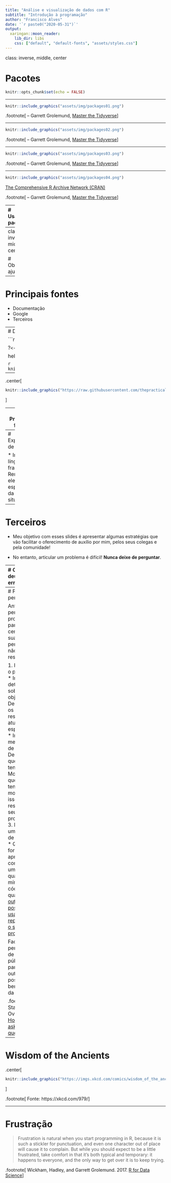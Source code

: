 ```yaml
---
title: "Análise e visualização de dados com R"
subtitle: "Introdução à programação"
author: "Francisco Alves"
date: '`r paste0("2020-05-31")`'
output: 
  xaringan::moon_reader:
    lib_dir: libs
    css: ["default", "default-fonts", "assets/styles.css"]
---
```

class: inverse, middle, center

# Pacotes

```r
knitr::opts_chunk$set(echo = FALSE)
```

---

```r
knitr::include_graphics("assets/img/packages01.png")
```

.footnote[
-- Garrett Grolemund, [Master the Tidyverse](https://github.com/rstudio-education/master-the-tidyverse-instructors)
]

---

```r
knitr::include_graphics("assets/img/packages02.png")
```

.footnote[
-- Garrett Grolemund, [Master the Tidyverse](https://github.com/rstudio-education/master-the-tidyverse-instructors)
]

---

```r
knitr::include_graphics("assets/img/packages03.png")
```

.footnote[
-- Garrett Grolemund, [Master the Tidyverse](https://github.com/rstudio-education/master-the-tidyverse-instructors)
]

---

```r
knitr::include_graphics("assets/img/packages04.png")
```


[The Comprehensive R Archive Network (CRAN)](https://cran.r-project.org/web/packages/index.html)

.footnote[
-- Garrett Grolemund, [Master the Tidyverse](https://github.com/rstudio-education/master-the-tidyverse-instructors)
]

---
# Usando pacotes

```r
install.packages("foo")
```

* Download do código fonte do pacote para o seu computador
  * 1 x por computador

```r
library("foo")
```

* Ativa o pacote para utilização
  * 1 x por sessão 

.footnote[
-- Garrett Grolemund, [Master the Tidyverse](https://github.com/rstudio-education/master-the-tidyverse-instructors)
]

---
class: inverse, middle, center

# Obtendo ajuda

---
# Principais fontes

* Documentação
* Google
* Terceiros

---
# Documentação

```r
?plot
?source

?`<-`
?`*`
?`:`

help("<-")
help("plot")
```

```r
knitr::include_graphics("assets/img/help.png")
```

---

.center[
```r
knitr::include_graphics("https://raw.githubusercontent.com/thepracticaldev/orly-full-res/master/googlingtheerrormessage-big.png")
```
]

---
# Principais fontes

* [Stack Overflow](https://stackoverflow.com/) (e [Stack Exchange](https://stackexchange.com/))
* [RStudio Community](https://community.rstudio.com/)
* [GitHub](https://github.com/)

---
# Expressões de busca

* Inglês é língua franca
* Remova os elementos específicos da sua situação

---
# Terceiros

* Meu objetivo com esses slides é apresentar algumas estratégias que vão facilitar o oferecimento de auxílio por mim, pelos seus colegas e pela comunidade!

* No entanto, articular um problema é difícil! __Nunca deixe de perguntar__.

---
# O que deu errado?

.pull-left[
```r
knitr::include_graphics("assets/img/pudim.gif")
```
]
.pull-right[
> Socorro! Meu pudim deu errado!

vs

> Socorro! Meu pudim deu errado!
> 
> Eu segui essa receita.
]

.footnote[
-- Andrew Heiss (@andrewheiss), [Twitter](https://twitter.com/andrewheiss/status/1264636725617479680?s=20)
]

---
# Fazendo perguntas

Antes de perguntar, procure para ter certeza que sua pergunta já não foi respondida.

1. Resuma o problema
  * Inclua detalhes sobre o seu objetivo
  * Descreva os resultados atuais e os esperados
  * Inclua mensagens de erro
2. Descreva o que você já tentou
  * Mostre o que você já tentou e o motivo que isso não resolveu seu problema. 
3. Mostre um pouco de código
  * Quando for apropriado, compartilhe uma quantidade mínima de código no qual os [outros possam usar para reproduzir o seu problema](https://stackoverflow.com/help/minimal-reproducible-example)

Faça sua pergunta de forma pública para que outros possam se beneficiar da solução.

.footnote[
Stack Overflow, [How do I ask a good question?](https://stackoverflow.com/help/how-to-ask)
]

---
# Wisdom of the Ancients

.center[
```r
knitr::include_graphics("https://imgs.xkcd.com/comics/wisdom_of_the_ancients.png")
```
]

.footnote[
Fonte: https://xkcd.com/979/
]

---
# Frustração

> Frustration is natural when you start programming in R, because it is such a stickler for punctuation, and even one character out of place will cause it to complain. But while you should expect to be a little frustrated, take comfort in that it’s both typical and temporary: it happens to everyone, and the only way to get over it is to keep trying.

.footnote[
Wickham, Hadley, and Garrett Grolemund. 2017. [R for Data Science](https://r4ds.had.co.nz/workflow-basics.html)
]

